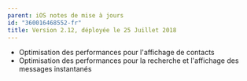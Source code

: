 ```yaml
---
parent: iOS notes de mise à jours
id: "360016468552-fr"
title: Version 2.12, déployée le 25 Juillet 2018
---
```

*   Optimisation des performances pour l'affichage de contacts
*   Optimisation des performances pour la recherche et l'affichage des messages instantanés
